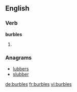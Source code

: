 
==English==

===Verb===
'''burbles'''

# {{en-third-person singular of|burble}}

===Anagrams===
* [[lubbers#English|lubbers]]
* [[slubber#English|slubber]]

[[de:burbles]]
[[fr:burbles]]
[[vi:burbles]]